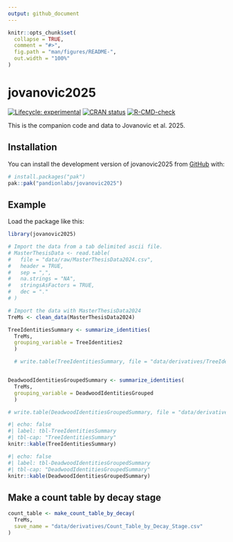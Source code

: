 ```yaml
---
output: github_document
---
```


<!-- README.md is generated from README.Rmd. Please edit that file -->

```r
knitr::opts_chunk$set(
  collapse = TRUE,
  comment = "#>",
  fig.path = "man/figures/README-",
  out.width = "100%"
)
```

# jovanovic2025

<!-- badges: start -->
[![Lifecycle: experimental](https://img.shields.io/badge/lifecycle-experimental-orange.svg)](https://lifecycle.r-lib.org/articles/stages.html#experimental)
[![CRAN status](https://www.r-pkg.org/badges/version/jovanovic2025)](https://CRAN.R-project.org/package=jovanovic2025)
[![R-CMD-check](https://github.com/pandionlabs/jovanovic2025/actions/workflows/R-CMD-check.yaml/badge.svg)](https://github.com/pandionlabs/jovanovic2025/actions/workflows/R-CMD-check.yaml)
<!-- badges: end -->

This is the companion code and data to Jovanovic et al. 2025. 

## Installation

You can install the development version of jovanovic2025 from [GitHub](https://github.com/) with:

``` r
# install.packages("pak")
pak::pak("pandionlabs/jovanovic2025")
```

## Example

Load the package like this:

```r
library(jovanovic2025)
```

```r
# Import the data from a tab delimited ascii file.
# MasterThesisData <- read.table(
#   file = "data/raw/MasterThesisData2024.csv",
#   header = TRUE,
#   sep = ",",
#   na.strings = "NA",
#   stringsAsFactors = TRUE,
#   dec = "."
# )

# Import the data with MasterThesisData2024
TreMs <- clean_data(MasterThesisData2024) 
```


```r

TreeIdentitiesSummary <- summarize_identities(
  TreMs, 
  grouping_variable = TreeIdentities2
  )

  # write.table(TreeIdentitiesSummary, file = "data/derivatives/TreeIdentitiesSummary.csv", sep = ",", quote = FALSE, row.names = FALSE)


DeadwoodIdentitiesGroupedSummary <- summarize_identities(
  TreMs, 
  grouping_variable = DeadwoodIdentitiesGrouped
  )

# write.table(DeadwoodIdentitiesGroupedSummary, file = "data/derivatives/DeadwoodIdentitiesGroupedSummary.csv", sep = ",", quote = FALSE, row.names = FALSE)
```

```r
#| echo: false
#| label: tbl-TreeIdentitiesSummary
#| tbl-cap: "TreeIdentitiesSummary"
knitr::kable(TreeIdentitiesSummary)
```

```r
#| echo: false
#| label: tbl-DeadwoodIdentitiesGroupedSummary
#| tbl-cap: "DeadwoodIdentitiesGroupedSummary"
knitr::kable(DeadwoodIdentitiesGroupedSummary)
```

## Make a count table by decay stage


```r
count_table <- make_count_table_by_decay(
  TreMs, 
  save_name = "data/derivatives/Count_Table_by_Decay_Stage.csv"
)
```